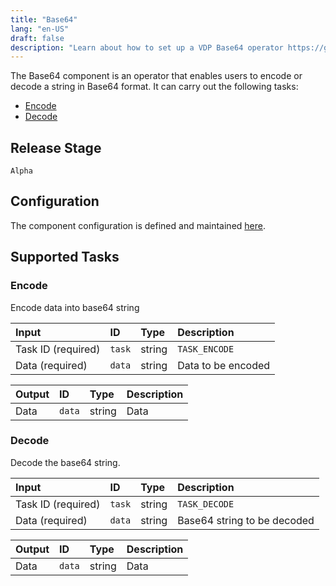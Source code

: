 ```yaml
---
title: "Base64"
lang: "en-US"
draft: false
description: "Learn about how to set up a VDP Base64 operator https://github.com/instill-ai/vdp"
---
```


The Base64 component is an operator that enables users to encode or decode a string in Base64 format.
It can carry out the following tasks:

- [Encode](#encode)
- [Decode](#decode)

## Release Stage

`Alpha`

## Configuration

The component configuration is defined and maintained [here](https://github.com/instill-ai/operator/blob/main/pkg/base64/v0/config/definitions.json).

## Supported Tasks

### Encode

Encode data into base64 string

| Input | ID | Type | Description |
| :--- | :--- | :--- | :--- |
| Task ID (required) | `task` | string | `TASK_ENCODE` |
| Data (required) | `data` | string | Data to be encoded |

| Output | ID | Type | Description |
| :--- | :--- | :--- | :--- |
| Data | `data` | string | Data |

### Decode

Decode the base64 string.

| Input | ID | Type | Description |
| :--- | :--- | :--- | :--- |
| Task ID (required) | `task` | string | `TASK_DECODE` |
| Data (required) | `data` | string | Base64 string to be decoded |

| Output | ID | Type | Description |
| :--- | :--- | :--- | :--- |
| Data | `data` | string | Data |

